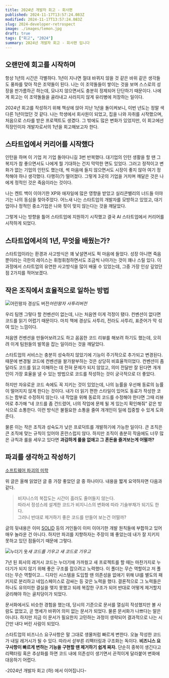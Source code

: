 ```yaml
---
title: 2024년 개발자 회고 - 회사편
published: 2024-11-17T13:57:24.083Z
modified: 2024-11-17T13:57:24.083Z
slug: 2024-developer-retrospect
image: ./images/lemon.jpg
draft: true
tags: ["회고", "2024"]
summary: 2024년 개발자 회고 - 회사편 입니다
---
```


## 오랜만에 회고를 시작하며

항상 1년의 시간은 각별하다. 1년이 지나면 절대 바뀌지 않을 것 같은 바위 같은 생각들도 풍파를 맞아 작은 조약돌이 된다. 나는 이 조약돌들이 쌓이는 것을 보며 스스로의 성장을 판가름하곤 하는데, 모나지 않으면서도 충분히 정제되어 단단하기 때문이다. 나에게 회고는 이 조약돌들을 골라내고 사라지지 않게 유리병에 저장하는 일이다.

2024년 회고를 작성하기 위해 책상에 앉아 지난 1년을 돌이켜보니, 이번 년도는 정말 색다른 1년이었던 것 같다. 나는 학생에서 회사원이 되었고, 집을 나와 자취를 시작했으며, 처음으로 스타를 받은 프로젝트도 생겼다. 그 밖에도 많은 변화가 있었지만, 이 회고에선 직장인이자 개발자로서의 1년을 회고해보고자 한다.

## 스타트업에서 커리어를 시작했다

인턴을 하며 이 기업 저 기업 돌아다니길 3번 반복했다. 대기업의 인턴 생활을 할 땐 그 복지가 참 좋으면서도 나에게 뭘 기대하는 건지 막막한 면도 있었다. 그러고 정적이고 변화가 없는 기업의 인턴도 했는데, 썩 마음에 들지 않으면서도 시장이 좋지 않아 여기 정착해야 하나 생각했다. 다행히(?) 떨어졌다. 그렇게 3곳의 기업을 거치며 깨달은 것은 나에게 정적인 것은 죽음이라는 것이다.

나는 켄트 백이 이야기한 XP와 애자일에 많은 영향을 받았고 실리콘밸리의 너드들 이야기는 나의 동심을 찾아주었다. 어느새 나는 스타트업의 개발자를 모방하고 있었고, 대기업이나 정적인 중소기업은 나와 핏이 맞지 않는다는 것을 깨달았다.

그렇게 나는 방향을 틀어 스타트업에 지원하기 시작했고 결국 AI 스타트업에서 커리어를 시작하게 되었다.

## 스타트업에서의 1년, 무엇을 배웠는가?

스타트업이라는 환경과 사고방식은 꽤 낯설면서도 퍽 마음에 들었다. 성장 아니면 죽음뿐이라는 극한의 레이스는 휘청휘청하면서도 조금씩 나아가는 것이 꽤나 스릴 있다. 이 과정에서 스타트업의 유연한 사고방식을 많이 배울 수 있었는데, 그중 가장 인상 깊었던 점 2가지를 적어보겠다.

## 작은 조직에서 효율적으로 일하는 방법

![어린왕자 경상도 버전](./images/gyeongsang-do.webp)_어린왕자 사투리버전_

우리 팀엔 그렇다 할 컨벤션이 없는데, 나는 처음엔 이게 걱정이 됐다. 컨벤션이 없다면 코드를 읽기 어렵기 때문이다. 마치 책에 경상도 사투리, 전라도 사투리, 표준어가 막 섞여 있는 느낌이다.

처음엔 컨벤션을 만들어보려고도 하고 꼼꼼한 코드 리뷰를 해보려 하기도 했는데, 오히려 이게 팀원들의 발목을 잡는 일이라는 것을 깨달았다.

스타트업의 서비스는 충분히 성숙하지 않았기에 기능이 주기적으로 추가되고 변경된다. 때문에 변경될 코드에 컨벤션을 왈가왈부하는 것은 상당히 비효율적이었다. 컨벤션이 좀 달라도 코드를 읽고 이해하는 데 전혀 문제가 되지 않았고, 의미 전달만 잘 된다면 개개인이 가장 효율을 낼 수 있는 방법으로 코드를 작성하는 것이 궁극적으로 더 좋았다.

하지만 자유로운 코드 속에도 꼭 지키는 것이 있었는데, 나의 능률을 우선해 동료의 능률이 떨어지지 않게 한다는 것이다. 내가 더 읽기 편한 스타일이 있어도 동료가 작성한 코드는 함부로 수정하지 않는다. 내 작업을 위해 동료의 코드를 수정해야 한다면 그때 리뷰어로 추가해 “네 코드를 좀 건드렸어, 너의 작업에 문제 될 게 있는지 확인해줘” 같은 방식으로 소통한다. 이런 방식은 불필요한 소통을 줄여 개개인이 일에 집중할 수 있게 도와준다.

물론 이는 작은 조직과 성숙도가 낮은 프로덕트를 개발하기에 가능한 일이다. 큰 조직은 큰 조직에 맞는 규칙이 있어야 혼란스럽지 않다. 하지만 조직이 충분히 작음에도 너무 많은 규칙과 룰을 세우고 있다면 **과감하게 룰을 없애고 그 혼돈을 즐겨보는게 어떨까?**

## 파괴를 생각하고 작성하기

[소프트웨어 파괴의 미학](https://kciter.so/posts/the-aesthetics-of-destorying-software/)

위 글은 올해 읽었던 글 중 가장 좋았던 글 중 하나이다. 내용을 짧게 요약하자면 다음과 같다.

> 비지니스의 복잡도는 시간이 흘러도 줄어들지 않는다.  
> 따라서 정성스레 설계한 코드가 비지니스의 변화에 따라 기술부채가 되기도 한다.  
> 그러니 반대로 제거하기 좋은 코드를 만들어 보는건 어떨까?

글의 뒷내용은 이미 [SOLID](<https://ko.wikipedia.org/wiki/SOLID_(%EA%B0%9D%EC%B2%B4_%EC%A7%80%ED%96%A5_%EC%84%A4%EA%B3%84)>) 등의 거인들이 이미 이야기한 개발 원칙들에 부합하고 있어 매우 놀라운 건 아니다. 하지만 파괴를 지향하자는 주장이 꽤 좋았는데 내가 잘 지키지 못하고 있던 점들이기 때문에 그렇다.

![누더기 옷](./images/nuudagi.png)_새 코드를 기우고 새 코드로 기우고_

7년 된 회사의 레거시 코드는 누더기에 가까웠고 새 프로젝트를 할 때는 마찬가지로 누더기가 되지 않기 위해 좋은 구조를 잡으려고 노력했다. 이 폴더는 무슨 역할이고 저 폴더는 무슨 역할이고… 디자인 시스템을 도입할 땐 의존성을 없애기 위해 UI를 별도의 패키지로 분리하고 네임스페이스로 감싸는 등 갖은 노력을 했다. 결론적으로 그 노력들은 하나도 유의미한 결실을 맺지 못했고 되레 복잡한 구조가 되어 반대로 어떻게 제거할지 궁리해야 하는 골치덩이가 되었다.

문서화에서도 비슷한 경험을 했는데, 당시의 기준으로 문서를 열심히 작성했지만 볼 사람도 없었고, 곧 명세가 바뀌어 의미 없는 문서가 되었다. 물론 문서화가 나쁘다는 말은 아니다. 하지만 지금 이 문서가 필요한지 고민하는 과정이 생략되어 결과적으로 나는 시간만 내다 버린 사람이 되었다.

스타트업의 비즈니스 요구사항은 말 그대로 생물처럼 빠르게 변한다. 오늘 작성한 코드가 내일 레거시가 될 수 있다. 따라서 섣부른 리팩터링과 구조화는 독이다. **비즈니스 요구사항이 빠르게 변하는 기능을 구현할 땐 제거하기 쉽게 짜자.** 단순히 중복이 생긴다고 리팩터링 혹은 추상화를 하면 코드 내에 의존성이 생기면서 끈적이게 달라붙어 변화에 대응하기 어렵다.

-2024년 개발자 회고 (하) 에서 이어집니다-
